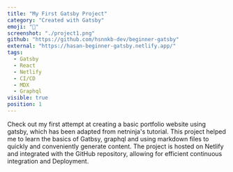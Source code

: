 ```yaml
---
title: "My First Gatsby Project"
category: "Created with Gatsby"
emoji: "🔨"
screenshot: "./project1.png"
github: "https://github.com/hsnnkb-dev/beginner-gatsby"
external: "https://hasan-beginner-gatsby.netlify.app/"
tags:
  - Gatsby
  - React
  - Netlify
  - CI/CD
  - MDX
  - Graphql
visible: true
position: 1
---
```


Check out my first attempt at creating a basic portfolio website using gatsby, 
which has been adapted from netninja's tutorial. 
This project helped me to learn the basics of Gatbsy, graphql and using markdown files to quickly and conveniently generate content.
The project is hosted on Netlify and integrated with the GitHub repository, allowing for efficient continuous integration and Deployment. 
